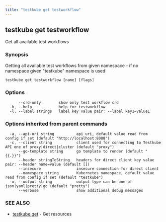 ```yaml
---
title: "testkube get testworkflow"
---
```

<head>
  <meta name="docsearch:indexPrefix" content="reference-doc" />
</head>

## testkube get testworkflow

Get all available test workflows

### Synopsis

Getting all available test workflows from given namespace - if no namespace given "testkube" namespace is used

```
testkube get testworkflow [name] [flags]
```

### Options

```
      --crd-only        show only test workflow crd
  -h, --help            help for testworkflow
  -l, --label strings   label key value pair: --label key1=value1
```

### Options inherited from parent commands

```
  -a, --api-uri string          api uri, default value read from config if set (default "http://localhost:8088")
  -c, --client string           client used for connecting to Testkube API one of proxy|direct|cluster (default "proxy")
      --go-template string      go template to render (default "{{.}}")
      --header stringToString   headers for direct client key value pair: --header name=value (default [])
      --insecure                insecure connection for direct client
      --namespace string        Kubernetes namespace, default value read from config if set (default "testkube")
  -o, --output string           output type can be one of json|yaml|pretty|go (default "pretty")
      --verbose                 show additional debug messages
```

### SEE ALSO

* [testkube get](testkube-get.mdx)	 - Get resources

